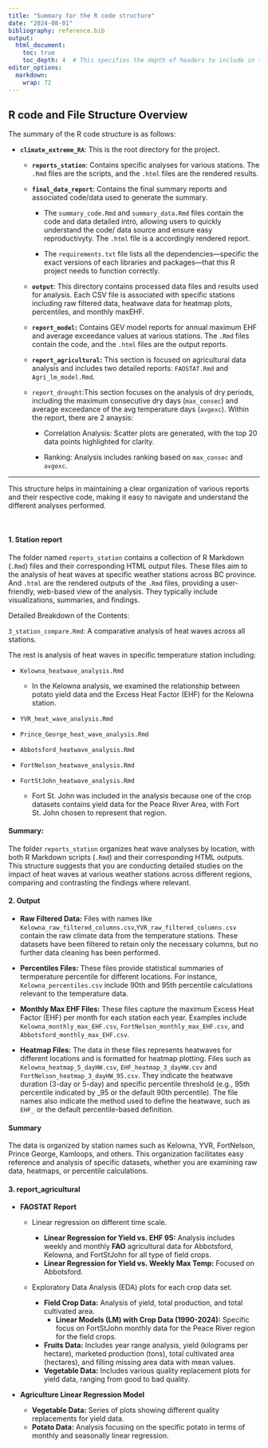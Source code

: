 ```yaml
---
title: "Summary for the R code structure"
date: "2024-08-01"
bibliography: reference.bib
output:
  html_document:
    toc: true
    toc_depth: 4  # This specifies the depth of headers to include in the table of contents
editor_options: 
  markdown: 
    wrap: 72
---
```


## R code and File Structure Overview

The summary of the R code structure is as follows:

-   **`climate_extreme_RA`**: This is the root directory for the
    project.

    -   **`reports_station`**: Contains specific analyses for various
        stations. The `.Rmd` files are the scripts, and the `.html`
        files are the rendered results.

    -   **`final_data_report`**: Contains the final summary reports and
        associated code/data used to generate the summary.

        -   The `summary_code.Rmd` and `summary_data.Rmd` files contain
            the code and data detailed intro, allowing users to quickly
            understand the code/ data source and ensure easy
            reproductivyty. The `.html` file is a accordingly rendered
            report.

        -   The `requirements.txt` file lists all the
            dependencies—specific the exact versions of each libraries
            and packages—that this R project needs to function
            correctly.

    -   **`output`**: This directory contains processed data files and
        results used for analysis. Each CSV file is associated with
        specific stations including raw filtered data, heatwave data for
        heatmap plots, percentiles, and monthly maxEHF.

    -   **`report_model`:** Contains GEV model reports for annual
        maximum EHF and average exceedance values at various stations.
        The `.Rmd` files contain the code, and the `.html` files are the
        output reports.

    -   **`report_agricultural`:** This section is focused on
        agricultural data analysis and includes two detailed reports:
        `FAOSTAT.Rmd` and `Agri_lm_model.Rmd`.

    -   `report_drought`:This section focuses on the analysis of dry
        periods, including the maximum consecutive dry days
        (`max_consec`) and average exceedance of the avg temperature
        days (`avgexc`). Within the report, there are 2 anaysis:

        -   Correlation Analysis: Scatter plots are generated, with the
            top 20 data points highlighted for clarity.

        -   Ranking: Analysis includes ranking based on `max_consec` and
            `avgexc`.

------------------------------------------------------------------------

This structure helps in maintaining a clear organization of various
reports and their respective code, making it easy to navigate and
understand the different analyses performed.

<br>

#### ![]()**1. Station report**

The folder named `reports_station` contains a collection of R Markdown
(`.Rmd`) files and their corresponding HTML output files. These files
aim to the analysis of heat waves at specific weather stations across BC
province. And `.html` are the rendered outputs of the `.Rmd` files,
providing a user-friendly, web-based view of the analysis. They
typically include visualizations, summaries, and findings.

Detailed Breakdown of the Contents:

`3_station_compare.Rmd`: A comparative analysis of heat waves across all
stations.

The rest is analysis of heat waves in specific temperature station
including:

-   `Kelowna_heatwave_analysis.Rmd`

    -   In the Kelowna analysis, we examined the relationship between
        potato yield data and the Excess Heat Factor (EHF) for the
        Kelowna station.

-   `YVR_heat_wave_analysis.Rmd`

-   `Prince_George_heat_wave_analysis.Rmd`

-   `Abbotsford_heatwave_analysis.Rmd`

-   `FortNelson_heatwave_analysis.Rmd`

-   `FortStJohn_heatwave_analysis.Rmd`

    -   Fort St. John was included in the analysis because one of the
        crop datasets contains yield data for the Peace River Area, with
        Fort St. John chosen to represent that region.

#### Summary:

The folder `reports_station` organizes heat wave analyses by location,
with both R Markdown scripts (`.Rmd`) and their corresponding HTML
outputs. This structure suggests that you are conducting detailed
studies on the impact of heat waves at various weather stations across
different regions, comparing and contrasting the findings where
relevant.

#### 2. Output

-   **Raw Filtered Data:** Files with names like
    `Kelowna_raw_filtered_columns.csv`,`YVR_raw_filtered_columns.csv`
    contain the raw climate data from the temperature stations. These
    datasets have been filtered to retain only the necessary columns,
    but no further data cleaning has been performed.

-   **Percentiles Files:** These files provide statistical summaries of
    termperature percentile for different locations. For instance,
    `Kelowna_percentiles.csv` include 90th and 95th percentile
    calculations relevant to the temperature data.

-   **Monthly Max EHF Files:** These files capture the maximum Excess
    Heat Factor (EHF) per month for each station each year. Examples
    include `Kelowna_monthly_max_EHF.csv`,
    `FortNelson_monthly_max_EHF.csv`, and
    `Abbotsford_monthly_max_EHF.csv`.

-   **Heatmap Files:** The data in these files represents heatwaves for
    different locations and is formatted for heatmap plotting. Files
    such as `Kelowna_heatmap_5_dayHW.csv`, `EHF_heatmap_3_dayHW.csv` and
    `FortNelson_heatmap_3_dayHW_95.csv`. They indicate the heatwave
    duration (3-day or 5-day) and specific percentile threshold (e.g.,
    95th percentile indicated by \_95 or the default 90th percentile).
    The file names also indicate the method used to define the heatwave,
    such as `EHF_` or the default percentile-based definition.

#### Summary

The data is organized by station names such as Kelowna, YVR, FortNelson,
Prince George, Kamloops, and others. This organization facilitates easy
reference and analysis of specific datasets, whether you are examining
raw data, heatmaps, or percentile calculations.

#### 3. report_agricultural

-   **FAOSTAT Report**

    -   Linear regression on different time scale.

        -   **Linear Regression for Yield vs. EHF 95:** Analysis
            includes weekly and monthly **FAO** agricultural data for
            Abbotsford, Kelowna, and FortStJohn for all type of field
            crops.
        -   **Linear Regression for Yield vs. Weekly Max Temp:** Focused
            on Abbotsford.

    -   Exploratory Data Analysis (EDA) plots for each crop data set.

        -   **Field Crop Data:** Analysis of yield, total production,
            and total cultivated area.
            -   **Linear Models (LM) with Crop Data (1990-2024):**
                Specific focus on FortStJohn monthly data for the Peace
                River region for the field crops.
        -   **Fruits Data:** Includes year range analysis, yield
            (kilograms per hectare), marketed production (tons), total
            cultivated area (hectares), and filling missing area data
            with mean values.
        -   **Vegetable Data:** Includes various quality replacement
            plots for yield data, ranging from good to bad quality.

-   **Agriculture Linear Regression Model**

    -   **Vegetable Data:** Series of plots showing different quality
        replacements for yield data.
    -   **Potato Data:** Analysis focusing on the specific potato in
        terms of monthly and seasonally linear regression.
